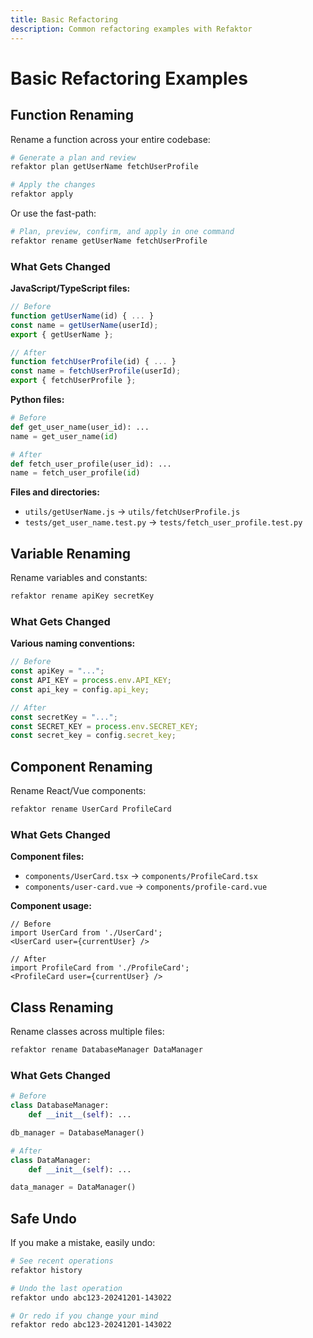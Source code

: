 ```yaml
---
title: Basic Refactoring
description: Common refactoring examples with Refaktor
---
```


# Basic Refactoring Examples

## Function Renaming

Rename a function across your entire codebase:

```bash
# Generate a plan and review
refaktor plan getUserName fetchUserProfile

# Apply the changes
refaktor apply
```

Or use the fast-path:

```bash
# Plan, preview, confirm, and apply in one command
refaktor rename getUserName fetchUserProfile
```

### What Gets Changed

**JavaScript/TypeScript files:**
```js
// Before
function getUserName(id) { ... }
const name = getUserName(userId);
export { getUserName };

// After  
function fetchUserProfile(id) { ... }
const name = fetchUserProfile(userId);
export { fetchUserProfile };
```

**Python files:**
```python
# Before
def get_user_name(user_id): ...
name = get_user_name(id)

# After
def fetch_user_profile(user_id): ...
name = fetch_user_profile(id)
```

**Files and directories:**
- `utils/getUserName.js` → `utils/fetchUserProfile.js`
- `tests/get_user_name.test.py` → `tests/fetch_user_profile.test.py`

## Variable Renaming

Rename variables and constants:

```bash
refaktor rename apiKey secretKey
```

### What Gets Changed

**Various naming conventions:**
```js
// Before
const apiKey = "...";
const API_KEY = process.env.API_KEY;
const api_key = config.api_key;

// After
const secretKey = "...";
const SECRET_KEY = process.env.SECRET_KEY;  
const secret_key = config.secret_key;
```

## Component Renaming

Rename React/Vue components:

```bash
refaktor rename UserCard ProfileCard
```

### What Gets Changed

**Component files:**
- `components/UserCard.tsx` → `components/ProfileCard.tsx`
- `components/user-card.vue` → `components/profile-card.vue`

**Component usage:**
```tsx
// Before
import UserCard from './UserCard';
<UserCard user={currentUser} />

// After
import ProfileCard from './ProfileCard';
<ProfileCard user={currentUser} />
```

## Class Renaming

Rename classes across multiple files:

```bash
refaktor rename DatabaseManager DataManager
```

### What Gets Changed

```python
# Before
class DatabaseManager:
    def __init__(self): ...

db_manager = DatabaseManager()
```

```python
# After  
class DataManager:
    def __init__(self): ...

data_manager = DataManager()
```

## Safe Undo

If you make a mistake, easily undo:

```bash
# See recent operations
refaktor history

# Undo the last operation  
refaktor undo abc123-20241201-143022

# Or redo if you change your mind
refaktor redo abc123-20241201-143022
```